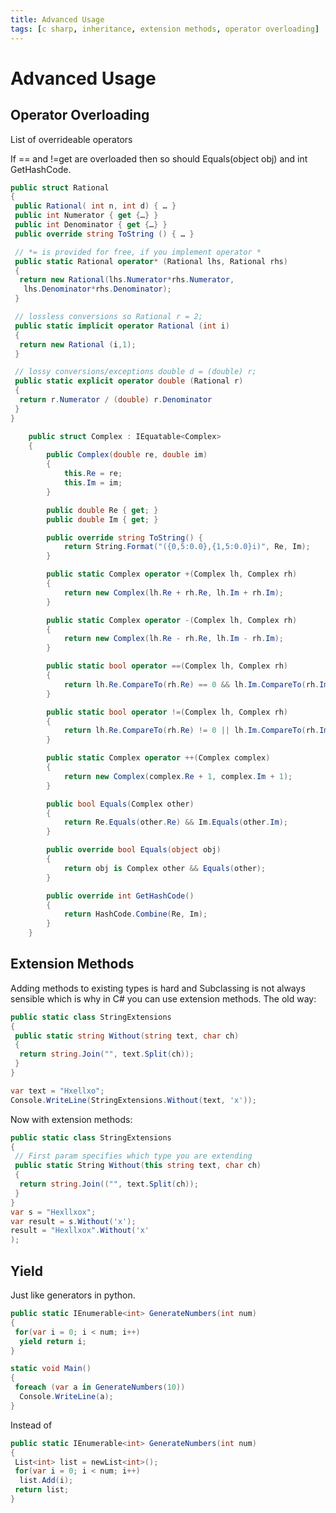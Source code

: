 ```yaml
---
title: Advanced Usage
tags: [c sharp, inheritance, extension methods, operator overloading]
---
```


# Advanced Usage

## Operator Overloading

List of overrideable operators

If == and !=get are overloaded then so should Equals(object obj) and int GetHashCode.

```csharp
public struct Rational
{
 public Rational( int n, int d) { … }
 public int Numerator { get {…} }
 public int Denominator { get {…} }
 public override string ToString () { … }

 // *= is provided for free, if you implement operator *
 public static Rational operator* (Rational lhs, Rational rhs)
 {
  return new Rational(lhs.Numerator*rhs.Numerator,
   lhs.Denominator*rhs.Denominator);
 }

 // lossless conversions so Rational r = 2;
 public static implicit operator Rational (int i)
 {
  return new Rational (i,1);
 }

 // lossy conversions/exceptions double d = (double) r;
 public static explicit operator double (Rational r)
 {
  return r.Numerator / (double) r.Denominator
 }
}
```

```csharp
    public struct Complex : IEquatable<Complex>
    {
        public Complex(double re, double im)
        {
            this.Re = re;
            this.Im = im;
        }

        public double Re { get; }
        public double Im { get; }

        public override string ToString() {
            return String.Format("({0,5:0.0},{1,5:0.0}i)", Re, Im);
        }

        public static Complex operator +(Complex lh, Complex rh)
        {
            return new Complex(lh.Re + rh.Re, lh.Im + rh.Im);
        }

        public static Complex operator -(Complex lh, Complex rh)
        {
            return new Complex(lh.Re - rh.Re, lh.Im - rh.Im);
        }

        public static bool operator ==(Complex lh, Complex rh)
        {
            return lh.Re.CompareTo(rh.Re) == 0 && lh.Im.CompareTo(rh.Im) == 0;
        }

        public static bool operator !=(Complex lh, Complex rh)
        {
            return lh.Re.CompareTo(rh.Re) != 0 || lh.Im.CompareTo(rh.Im) != 0;
        }

        public static Complex operator ++(Complex complex)
        {
            return new Complex(complex.Re + 1, complex.Im + 1);
        }

        public bool Equals(Complex other)
        {
            return Re.Equals(other.Re) && Im.Equals(other.Im);
        }

        public override bool Equals(object obj)
        {
            return obj is Complex other && Equals(other);
        }

        public override int GetHashCode()
        {
            return HashCode.Combine(Re, Im);
        }
    }
```

## Extension Methods

Adding methods to existing types is hard and Subclassing is not always sensible which is why in C# you can use extension methods.
The old way:

```csharp
public static class StringExtensions
{
 public static string Without(string text, char ch)
 {
  return string.Join("", text.Split(ch));
 }
}

var text = "Hxellxo";
Console.WriteLine(StringExtensions.Without(text, 'x'));
```

Now with extension methods:

```csharp
public static class StringExtensions
{
 // First param specifies which type you are extending
 public static String Without(this string text, char ch)
 {
  return string.Join(("", text.Split(ch));
 }
}
var s = "Hexllxox";
var result = s.Without('x');
result = "Hexllxox".Without('x'
);
```

## Yield

Just like generators in python.

```csharp
public static IEnumerable<int> GenerateNumbers(int num)
{
 for(var i = 0; i < num; i++)
  yield return i;
}

static void Main()
{
 foreach (var a in GenerateNumbers(10))
  Console.WriteLine(a);
}
```

Instead of

```csharp
public static IEnumerable<int> GenerateNumbers(int num)
{
 List<int> list = newList<int>();
 for(var i = 0; i < num; i++)
  list.Add(i);
 return list;
}
```
